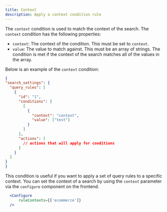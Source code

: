 ```yaml
---
title: Context
description: Apply a context condition rule 
---
```


The `context` condition is used to match the context of the search. The `context` condition has the following properties:

  * `context`: The context of the condition. This must be set to `context`.
  * `value`: The value to match against. This must be an array of strings. The condition is met if the context of the search matches all of the values in the array.

Below is an example of the `context` condition:
  
  ```json
  {
  "search_settings": {
    "query_rules": [
      {
        "id": "1",
        "conditions": [
          [
            {
              "context": "context",
              "value": ["test"]
            }
          ]
        ],
        "actions": [
          // actions that will apply for conditions
        ]
      }
    ]
  }
}
  ```

This condition is useful if you want to apply a set of query rules to a specific context. You can set the context of a search by using the `context` parameter via the `configure` component on the frontend.

```jsx
  <Configure
      ruleContexts={['ecommerce']}
  />
```